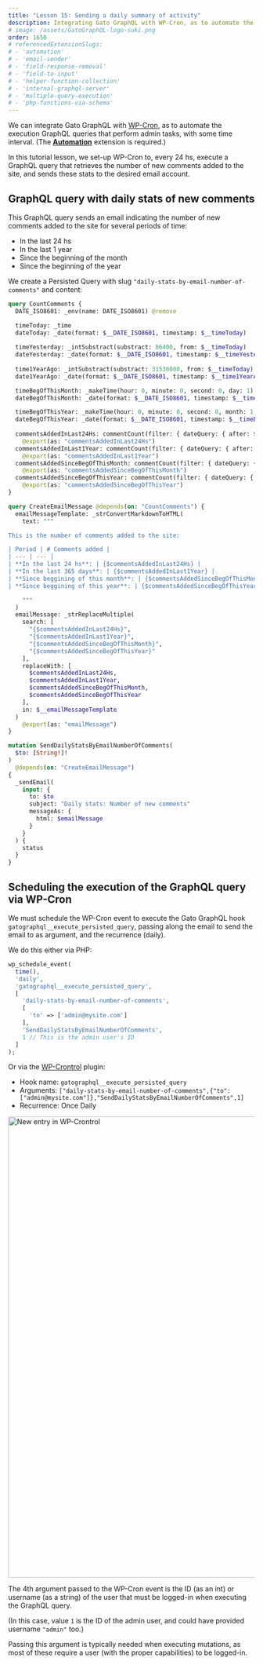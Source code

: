 ```yaml
---
title: "Lesson 15: Sending a daily summary of activity"
description: Integrating Gato GraphQL with WP-Cron, as to automate the execution GraphQL queries that perform admin tasks, with some time interval.
# image: /assets/GatoGraphQL-logo-suki.png
order: 1650
# referencedExtensionSlugs:
# - 'automation'
# - 'email-sender'
# - 'field-response-removal'
# - 'field-to-input'
# - 'helper-function-collection'
# - 'internal-graphql-server'
# - 'multiple-query-execution'
# - 'php-functions-via-schema'
---
```


We can integrate Gato GraphQL with [WP-Cron](https://developer.wordpress.org/plugins/cron/), as to automate the execution GraphQL queries that perform admin tasks, with some time interval. (The [**Automation**](/extensions/automation/) extension is required.)

In this tutorial lesson, we set-up WP-Cron to, every 24 hs, execute a GraphQL query that retrieves the number of new comments added to the site, and sends these stats to the desired email account.

## GraphQL query with daily stats of new comments

This GraphQL query sends an email indicating the number of new comments added to the site for several periods of time:

- In the last 24 hs
- In the last 1 year
- Since the beginning of the month
- Since the beginning of the year

We create a Persisted Query with slug `"daily-stats-by-email-number-of-comments"` and content:

```graphql
query CountComments {
  DATE_ISO8601: _env(name: DATE_ISO8601) @remove

  timeToday: _time
  dateToday: _date(format: $__DATE_ISO8601, timestamp: $__timeToday)
  
  timeYesterday: _intSubstract(substract: 86400, from: $__timeToday)
  dateYesterday: _date(format: $__DATE_ISO8601, timestamp: $__timeYesterday)
  
  time1YearAgo: _intSubstract(substract: 31536000, from: $__timeToday)
  date1YearAgo: _date(format: $__DATE_ISO8601, timestamp: $__time1YearAgo)

  timeBegOfThisMonth: _makeTime(hour: 0, minute: 0, second: 0, day: 1)
  dateBegOfThisMonth: _date(format: $__DATE_ISO8601, timestamp: $__timeBegOfThisMonth)

  timeBegOfThisYear: _makeTime(hour: 0, minute: 0, second: 0, month: 1, day: 1)
  dateBegOfThisYear: _date(format: $__DATE_ISO8601, timestamp: $__timeBegOfThisYear)
  
  commentsAddedInLast24Hs: commentCount(filter: { dateQuery: { after: $__dateYesterday } } )
    @export(as: "commentsAddedInLast24Hs")
  commentsAddedInLast1Year: commentCount(filter: { dateQuery: { after: $__date1YearAgo } } )
    @export(as: "commentsAddedInLast1Year")
  commentsAddedSinceBegOfThisMonth: commentCount(filter: { dateQuery: { after: $__dateBegOfThisMonth } } )
    @export(as: "commentsAddedSinceBegOfThisMonth")
  commentsAddedSinceBegOfThisYear: commentCount(filter: { dateQuery: { after: $__dateBegOfThisYear } } )
    @export(as: "commentsAddedSinceBegOfThisYear")
}

query CreateEmailMessage @depends(on: "CountComments") {
  emailMessageTemplate: _strConvertMarkdownToHTML(
    text: """

This is the number of comments added to the site:

| Period | # Comments added |
| --- | --- |
| **In the last 24 hs**: | {$commentsAddedInLast24Hs} |
| **In the last 365 days**: | {$commentsAddedInLast1Year} |
| **Since beggining of this month**: | {$commentsAddedSinceBegOfThisMonth} |
| **Since beggining of this year**: | {$commentsAddedSinceBegOfThisYear} |

    """
  )
  emailMessage: _strReplaceMultiple(
    search: [
      "{$commentsAddedInLast24Hs}",
      "{$commentsAddedInLast1Year}",
      "{$commentsAddedSinceBegOfThisMonth}",
      "{$commentsAddedSinceBegOfThisYear}"
    ],
    replaceWith: [
      $commentsAddedInLast24Hs,
      $commentsAddedInLast1Year,
      $commentsAddedSinceBegOfThisMonth,
      $commentsAddedSinceBegOfThisYear
    ],
    in: $__emailMessageTemplate
  )
    @export(as: "emailMessage")
}

mutation SendDailyStatsByEmailNumberOfComments(
  $to: [String!]!
)
  @depends(on: "CreateEmailMessage")
{
  _sendEmail(
    input: {
      to: $to
      subject: "Daily stats: Number of new comments"
      messageAs: {
        html: $emailMessage
      }
    }
  ) {
    status
  }
}
```

## Scheduling the execution of the GraphQL query via WP-Cron

We must schedule the WP-Cron event to execute the Gato GraphQL hook `gatographql__execute_persisted_query`, passing along the email to send the email to as argument, and the recurrence (daily).

We do this either via PHP:

```php
wp_schedule_event(
  time(),
  'daily',
  'gatographql__execute_persisted_query',
  [
    'daily-stats-by-email-number-of-comments',
    [
      'to' => ['admin@mysite.com']
    ],
    'SendDailyStatsByEmailNumberOfComments',
    1 // This is the admin user's ID
  ]
);
```

Or via the [WP-Crontrol](https://wordpress.org/plugins/wp-crontrol/) plugin:

- Hook name: `gatographql__execute_persisted_query`
- Arguments: `["daily-stats-by-email-number-of-comments",{"to":["admin@mysite.com"]},"SendDailyStatsByEmailNumberOfComments",1]`
- Recurrence: Once Daily

<Image
  src="/assets/extensions/upstream-pro/wp-crontrol-entry.png"
  width="1024"
  height="940"
  alt="New entry in WP-Crontrol"
  caption="New entry in WP-Crontrol"
/>

<Banner type="info">

The 4th argument passed to the WP-Cron event is the ID (as an int) or username (as a string) of the user that must be logged-in when executing the GraphQL query.

(In this case, value `1` is the ID of the admin user, and could have provided username `"admin"` too.)

Passing this argument is typically needed when executing mutations, as most of these require a user (with the proper capabilities) to be logged-in.

</Banner>
